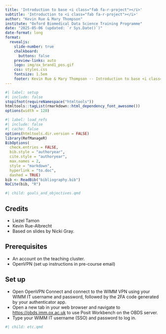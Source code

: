 ```yaml
---
title: 'Introduction to base <i class="fab fa-r-project"></i>'
subtitle: 'Introduction to <i class="fab fa-r-project"></i>'
author: "Kevin Rue & Mary Thompson"
institute: "Oxford Biomedical Data Science Training Programme"
date: "2025-05-06 (updated: `r Sys.Date()`)"
date-format: long
format:
  revealjs: 
    slide-number: true
    chalkboard: 
      buttons: false
    preview-links: auto
    logo: img/ox_brand1_pos.gif
    css: styles.css
    fontsize: 1.5em
    footer: Kevin Rue & Mary Thompson -- Introduction to base <i class="fab fa-r-project"></i>
---
```


```r
#| label: setup
#| include: false
stopifnot(requireNamespace("htmltools"))
htmltools::tagList(rmarkdown::html_dependency_font_awesome())
options(width = 120)
```

```r
#| label: load_refs
#| include: false
#| cache: false
options(htmltools.dir.version = FALSE)
library(RefManageR)
BibOptions(
  check.entries = FALSE,
  bib.style = "authoryear",
  cite.style = "authoryear",
  max.names = 2,
  style = "markdown",
  hyperlink = "to.doc",
  dashed = TRUE)
bib <- ReadBib("bibliography.bib")
NoCite(bib, "R")
```

```r
#| child: goals_and_objectives.qmd
```

## Credits

<!-- Order by chronology of first contribution -->

- Liezel Tamon
- Kevin Rue-Albrecht
- Based on slides by Nicki Gray.

## Prerequisites

- An account on the teaching cluster.
- OpenVPN (set up instructions in pre-course email)

## Set up

- Open OpenVPN Connect and connect to the WIMM VPN using your WIMM IT username and password, followed by the 2FA code generated by your authenticator app.
- Open a new tab in your web browser and navigate to <https://obds.imm.ox.ac.uk> to use Posit Workbench on the OBDS server.
- Type your WIMM IT username (SSO) and password to log in.

```r
#| child: etc.qmd
```
